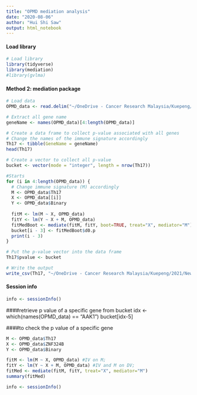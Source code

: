 ```yaml
---
title: "OPMD mediation analysis"
date: "2020-08-06"
author: "Hui Shi Saw"
output: html_notebook
---
```


#### Load library
```r
# Load library
library(tidyverse)
library(mediation)
#library(gvlma)
```
#### Method 2: mediation package
```r
# Load data
OPMD_data <- read.delim("~/OneDrive - Cancer Research Malaysia/Kuepeng/2021/New_targets/OPMD/Data/_Gene_Module22_Expression_edited_5samples.txt")

# Extract all gene name
geneName <- names(OPMD_data)[4:length(OPMD_data)]

# Create a data frame to collect p-value associated with all genes
# Change the names of the immune signature accordingly
Th17 <- tibble(GeneName = geneName)
head(Th17)

# Create a vector to collect all p-value
bucket <- vector(mode = "integer", length = nrow(Th17))

```

```r
#Starts
for (i in 4:length(OPMD_data)) {
  # Change immune signature (M) accordingly
  M <- OPMD_data$Th17
  X <- OPMD_data[[i]]
  Y <- OPMD_data$Binary
  
  fitM <- lm(M ~ X, OPMD_data)
  fitY <- lm(Y ~ X + M, OPMD_data)
  fitMedBoot <- mediate(fitM, fitY, boot=TRUE, treat="X", mediator="M")
  bucket[i - 3] <- fitMedBoot$d0.p
  print(i - 3)
}

# Put the p-value vector into the data frame
Th17$pvalue <- bucket

# Write the output
write_csv(Th17, "~/OneDrive - Cancer Research Malaysia/Kuepeng/2021/New_targets/OPMD/Data/_Mediation_output/_Gene_Module18_mediation_output_5samples.csv")
```

#### Session info
```r
info <- sessionInfo()
```
####retrieve p value of a specific gene from bucket
idx <-which(names(OPMD_data) == "AAK1")
 bucket[idx-5]
 
####to check the p value of a specific gene
```r
M <- OPMD_data$Th17
X <- OPMD_data$ZNF324B
Y <- OPMD_data$Binary

fitM <- lm(M ~ X, OPMD_data) #IV on M; 
fitY <- lm(Y ~ X + M, OPMD_data) #IV and M on DV; 
fitMed <- mediate(fitM, fitY, treat="X", mediator="M")
summary(fitMed)
```

```r
info <- sessionInfo()
```

